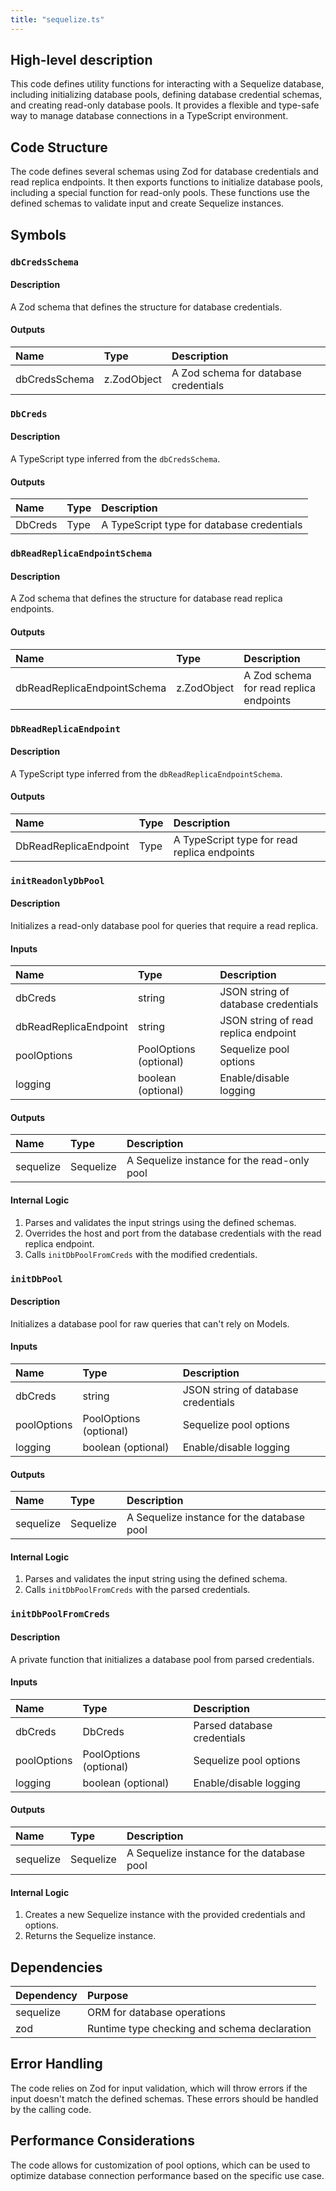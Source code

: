 ```yaml
---
title: "sequelize.ts"
---
```


## High-level description
This code defines utility functions for interacting with a Sequelize database, including initializing database pools, defining database credential schemas, and creating read-only database pools. It provides a flexible and type-safe way to manage database connections in a TypeScript environment.

## Code Structure
The code defines several schemas using Zod for database credentials and read replica endpoints. It then exports functions to initialize database pools, including a special function for read-only pools. These functions use the defined schemas to validate input and create Sequelize instances.

## Symbols

### `dbCredsSchema`
#### Description
A Zod schema that defines the structure for database credentials.

#### Outputs
| Name | Type | Description |
|:-----|:-----|:------------|
| dbCredsSchema | z.ZodObject | A Zod schema for database credentials |

### `DbCreds`
#### Description
A TypeScript type inferred from the `dbCredsSchema`.

#### Outputs
| Name | Type | Description |
|:-----|:-----|:------------|
| DbCreds | Type | A TypeScript type for database credentials |

### `dbReadReplicaEndpointSchema`
#### Description
A Zod schema that defines the structure for database read replica endpoints.

#### Outputs
| Name | Type | Description |
|:-----|:-----|:------------|
| dbReadReplicaEndpointSchema | z.ZodObject | A Zod schema for read replica endpoints |

### `DbReadReplicaEndpoint`
#### Description
A TypeScript type inferred from the `dbReadReplicaEndpointSchema`.

#### Outputs
| Name | Type | Description |
|:-----|:-----|:------------|
| DbReadReplicaEndpoint | Type | A TypeScript type for read replica endpoints |

### `initReadonlyDbPool`
#### Description
Initializes a read-only database pool for queries that require a read replica.

#### Inputs
| Name | Type | Description |
|:-----|:-----|:------------|
| dbCreds | string | JSON string of database credentials |
| dbReadReplicaEndpoint | string | JSON string of read replica endpoint |
| poolOptions | PoolOptions (optional) | Sequelize pool options |
| logging | boolean (optional) | Enable/disable logging |

#### Outputs
| Name | Type | Description |
|:-----|:-----|:------------|
| sequelize | Sequelize | A Sequelize instance for the read-only pool |

#### Internal Logic
1. Parses and validates the input strings using the defined schemas.
2. Overrides the host and port from the database credentials with the read replica endpoint.
3. Calls `initDbPoolFromCreds` with the modified credentials.

### `initDbPool`
#### Description
Initializes a database pool for raw queries that can't rely on Models.

#### Inputs
| Name | Type | Description |
|:-----|:-----|:------------|
| dbCreds | string | JSON string of database credentials |
| poolOptions | PoolOptions (optional) | Sequelize pool options |
| logging | boolean (optional) | Enable/disable logging |

#### Outputs
| Name | Type | Description |
|:-----|:-----|:------------|
| sequelize | Sequelize | A Sequelize instance for the database pool |

#### Internal Logic
1. Parses and validates the input string using the defined schema.
2. Calls `initDbPoolFromCreds` with the parsed credentials.

### `initDbPoolFromCreds`
#### Description
A private function that initializes a database pool from parsed credentials.

#### Inputs
| Name | Type | Description |
|:-----|:-----|:------------|
| dbCreds | DbCreds | Parsed database credentials |
| poolOptions | PoolOptions (optional) | Sequelize pool options |
| logging | boolean (optional) | Enable/disable logging |

#### Outputs
| Name | Type | Description |
|:-----|:-----|:------------|
| sequelize | Sequelize | A Sequelize instance for the database pool |

#### Internal Logic
1. Creates a new Sequelize instance with the provided credentials and options.
2. Returns the Sequelize instance.

## Dependencies
| Dependency | Purpose |
|:-----------|:--------|
| sequelize | ORM for database operations |
| zod | Runtime type checking and schema declaration |

## Error Handling
The code relies on Zod for input validation, which will throw errors if the input doesn't match the defined schemas. These errors should be handled by the calling code.

## Performance Considerations
The code allows for customization of pool options, which can be used to optimize database connection performance based on the specific use case.